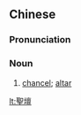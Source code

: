 ==Chinese==
{{zh-forms|s=圣坛}}

===Pronunciation===
{{zh-pron
|m=shèngtán
|cat=n
}}

===Noun===
{{zh-noun}}

# [[chancel]]; [[altar]]

[[lt:聖壇]]